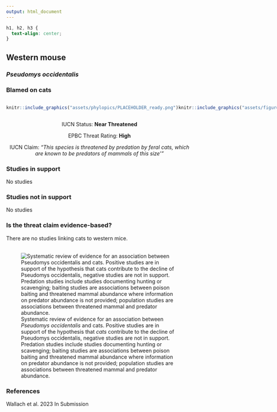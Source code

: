 ```yaml
---
output: html_document
---
```

```css
h1, h2, h3 {
  text-align: center;
}
```

## **Western mouse**
### *Pseudomys occidentalis*
### Blamed on cats

:::: {style="display: flex;"}

::: {}
  ```r
  knitr::include_graphics("assets/phylopics/PLACEHOLDER_ready.png")
  ```
:::

::: {}

:::

::: {}
  ```r
  knitr::include_graphics("assets/figures/Map_Cat_Pseudomys occidentalis.png")
  ```
:::

::::
<center>
IUCN Status: **Near Threatened**

EPBC Threat Rating: **High**

IUCN Claim: *"This species is threatened by predation by feral cats, which are known to be predators of mammals of this size'"*

</center>

### Studies in support

No studies

### Studies not in support

No studies

### Is the threat claim evidence-based?

There are no studies linking cats to western mice.
<br>
<br>

![ Systematic review of evidence for an association between *Pseudomys occidentalis* and cats. Positive studies are in support of the hypothesis that *cats* contribute to the decline of Pseudomys occidentalis, negative studies are not in support. Predation studies include studies documenting hunting or scavenging; baiting studies are associations between poison baiting and threatened mammal abundance where information on predator abundance is not provided; population studies are associations between threatened mammal and predator abundance.](assets/figures/Main_Evidence_Cat_Pseudomys occidentalis.png)

### References



Wallach et al. 2023 In Submission

